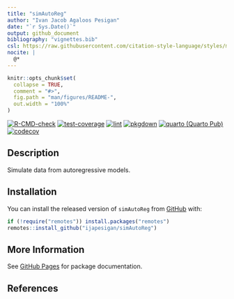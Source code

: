 ```yaml
---
title: "simAutoReg"
author: "Ivan Jacob Agaloos Pesigan"
date: "`r Sys.Date()`"
output: github_document
bibliography: "vignettes.bib"
csl: https://raw.githubusercontent.com/citation-style-language/styles/master/apa.csl
nocite: |
  @*
---
```


<!-- README.md is generated from .setup/readme/README.Rmd. Please edit that file -->

```r
knitr::opts_chunk$set(
  collapse = TRUE,
  comment = "#>",
  fig.path = "man/figures/README-",
  out.width = "100%"
)
```

<!-- badges: start -->
[![R-CMD-check](https://github.com/ijapesigan/simAutoReg/workflows/R-CMD-check/badge.svg)](https://github.com/ijapesigan/simAutoReg/actions)
[![test-coverage](https://github.com/ijapesigan/simAutoReg/actions/workflows/test-coverage.yml/badge.svg)](https://github.com/ijapesigan/simAutoReg/actions/workflows/test-coverage.yml)
[![lint](https://github.com/ijapesigan/simAutoReg/actions/workflows/lint.yml/badge.svg)](https://github.com/ijapesigan/simAutoReg/actions/workflows/lint.yml)
[![pkgdown](https://github.com/ijapesigan/simAutoReg/actions/workflows/pkgdown-gh-pages.yml/badge.svg)](https://github.com/ijapesigan/simAutoReg/actions/workflows/pkgdown-gh-pages.yml)
[![quarto (Quarto Pub)](https://github.com/ijapesigan/simAutoReg/actions/workflows/quarto-quarto-pub.yml/badge.svg)](https://github.com/ijapesigan/simAutoReg/actions/workflows/quarto-quarto-pub.yml)
[![codecov](https://codecov.io/gh/ijapesigan/simAutoReg/branch/main/graph/badge.svg)](https://codecov.io/gh/ijapesigan/simAutoReg)
<!-- badges: end -->

## Description

Simulate data from autoregressive models.

## Installation

You can install the released version of
`simAutoReg`
from
[GitHub](https://github.com/ijapesigan/simAutoReg) with:

```r
if (!require("remotes")) install.packages("remotes")
remotes::install_github("ijapesigan/simAutoReg")
```

## More Information

See
[GitHub Pages](https://ijapesigan.github.io/simAutoReg)
for package documentation.

## References
